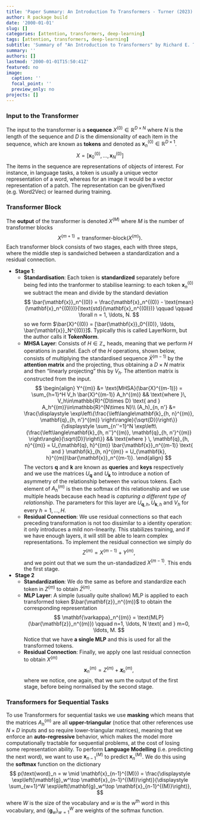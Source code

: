 ```yaml
---
title: 'Paper Summary: An Introduction To Transformers - Turner (2023)'
author: R package build
date: '2000-01-01'
slug: []
categories: [attention, transformers, deep-learning]
tags: [attention, transformers, deep-learning]
subtitle: 'Summary of "An Introduction to Transformers" by Richard E. Turner (2023).'
summary: ''
authors: []
lastmod: '2000-01-01T15:50:41Z'
featured: no
image:
  caption: ''
  focal_point: ''
  preview_only: no
projects: []
---
```

### Input to the Transformer
The input to the transformer is a **sequence** $X^{(0)}\in\mathbb{R}^{D\times N}$ where $N$ is the length of the sequence and $D$ is the dimensionality of each item in the sequence, which are known as **tokens** and denoted as $\mathbf{x}_n^{(0)}\in\mathbb{R}^{D\times 1}$.
$$
X = \left[\mathbf{x}_0^{(0)}, \ldots, \mathbf{x}_N^{(0)}\right]
$$
The items in the sequence are representations of objects of interest. For instance, in language tasks, a token is usually a unique vector representation of a word, whereas for an image it would be a vector representation of a patch. The representation can be given/fixed (e.g. Word2Vec) or learned during training. 

### Transformer Block
The **output** of the transformer is denoted $X^{(M)}$ where $M$ is the number of transformer blocks
$$
X^{(m+1)} = \text{transformer-block}(X^{(m)}).
$$
Each transformer block consists of two stages, each with three steps, where the middle step is sandwiched between a standardization and a residual connection.

- **Stage 1**:
  - **Standardisation**: Each token is **standardized** separately before being fed into the tranformer to stabilise learning: to each token $\mathbf{x}_n^{(0)}$ we subtract the mean and divide by the standard deviation
$$
\bar{\mathbf{x}}_n^{(0)} = \frac{\mathbf{x}_n^{(0)} - \text{mean}(\mathbf{x}_n^{(0)})}{\text{std}(\mathbf{x}_n^{(0)})} \qquad \qquad \forall n = 1, \ldots, N.
$$
so we form $\bar{X}^{(0)} = [\bar{\mathbf{x}}_0^{(0)}, \ldots, \bar{\mathbf{x}}_N^{(0)}]$. Typically this is called LayerNorm, but the author calls it **TokenNorm**.
   - **MHSA Layer**: Consists of $H\in\mathbb{Z}_+$ heads, meaning that we perform $H$ operations in parallel. Each of the $H$ operations, shown below, consists of multiplying the standardised sequence $\bar{X}^{(m-1)}$ by the **attention matrix** and the projecting, thus obtaining a $D\times N$ matrix and then "linearly projecting" this by $V_h$. The attention matrix is constructed from the input.
$$
\begin{align}
    Y^{(m)} &= \text{MHSA}(\bar{X}^{(m-1)}) = \sum_{h=1}^H V_h \bar{X}^{(m-1)} A_h^{(m)} && \text{where }\, V_h\in\mathbb{R}^{D\times D} \text{ and } A_h^{(m)}\in\mathbb{R}^{N\times N}\\
    (A_h)_{n, n'}
    &= \frac{\displaystyle \exp\left\{\frac{\left\langle\mathbf{k}_{h, n}^{(m)}, \mathbf{q}_{h, n'}^{(m)} \right\rangle}{\sqrt{D}}\right\}}{\displaystyle \sum_{n''=1}^N \exp\left\{\frac{\left\langle\mathbf{k}_{h, n''}^{(m)}, \mathbf{q}_{h, n'}^{(m)} \right\rangle}{\sqrt{D}}\right\}} && \text{where } \, \mathbf{q}_{h, n}^{(m)} = U_{\mathbf{q}, h}^{(m)} \bar{\mathbf{x}}_n^{(m-1)} \text{ and } \mathbf{k}_{h, n}^{(m)} = U_{\mathbf{k}, h}^{(m)}\bar{\mathbf{x}}_n^{(m-1)}.
\end{align}
$$
The vectors $\mathbf{q}$ and $\mathbf{k}$ are known as **queries** and **keys** respectively and we use the matrices $U_{\mathbf{q}}$ and $U_{\mathbf{k}}$ to introduce a notion of asymmetry of the relationship between the various tokens. Each element of $A_h^{(m)}$ is then the softmax of this relationship and we use multiple heads because each head is *capturing a different type of relationship*. The parameters for this layer are $U_{\mathbf{q}, h}, U_{\mathbf{k}, h}$ and $V_h$ for every $h=1, \ldots, H$.
  - **Residual Connection**: We use residual connections so that each preceding transformation is not too dissimilar to a identity operation: it only introduces a mild non-linearity. This stabilizes training, and if we have enough layers, it will still be able to learn complex representations. To implement the residual connection we simply do
$$
Z^{(m)} = X^{(m-1)} + Y^{(m)},
$$
and we point out that we sum the un-standadized $X^{(m-1)}$. This ends the first stage.
- **Stage 2**
  - **Standardization**: We do the same as before and standardize each token in $Z^{(m)}$ to obtain $\bar{Z}^{(m)}$.
  - **MLP Layer**: A simple (usually quite shallow) MLP is applied to each transformed token $\bar{\mathbf{z}}_n^{(m)}$ to obtain the corresponding representation 
$$
\mathbf{\varkappa}_n^{(m)} = \text{MLP}(\bar{\mathbf{z}}_n^{(m)}) \qquad n=1, \ldots, N \text{ and } m=0, \ldots, M.
$$
Notice that we have **a single MLP** and this is used for all the transformed tokens.
  - **Residual Connection**: Finally, we apply one last residual connection to obtain $X^{(m)}$
  $$
  \mathbf{x}_n^{(m)} = Z^{(m)} + \mathbf{\varkappa}_n^{(m)},
  $$
  where we notice, one again, that we sum the output of the first stage, before being normalised by the second stage.
  
### Transformers for Sequential Tasks
To use Transformers for sequential tasks we use **masking** which means that the matrices $A^{(m)}_h$ are all **upper-triangular** (notice that other references use $N\times D$ inputs and so require lower-triangular matrices), meaning that we enforce an **auto-regressive** behavior, which makes the model more computationally tractable for sequential problems, at the cost of losing some representation ability. To perform **Language Modelling** (i.e. predicting the next word), we want to use $\mathbf{x}_{n-1}^{(M)}$ to predict $\mathbf{x}_{n}^{(M)}$. We do this using the **softmax** function on the dictionary
$$
p(\text{word}_n = w \mid \mathbf{x}_{n-1}^{(M)}) = \frac{\displaystyle \exp\left(\mathbf{g}_w^\top \mathbf{x}_{n-1}^{(M)}\right)}{\displaystyle \sum_{w=1}^W \exp\left(\mathbf{g}_w^\top \mathbf{x}_{n-1}^{(M)}\right)},
$$
where $W$ is the size of the vocabulary and $w$ is the $w^{\text{th}}$ word in this vocabulary, and $\left\{\mathbf{g}_w\right\}_{w=1}^W$ are weights of the softmax function.

